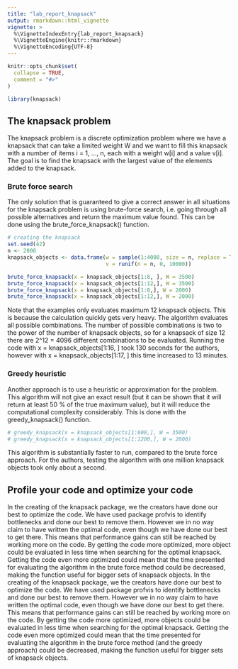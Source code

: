 ```yaml
---
title: "lab_report_knapsack"
output: rmarkdown::html_vignette
vignette: >
  %\VignetteIndexEntry{lab_report_knapsack}
  %\VignetteEngine{knitr::rmarkdown}
  %\VignetteEncoding{UTF-8}
---
```


```r
knitr::opts_chunk$set(
  collapse = TRUE,
  comment = "#>"
)
```

```r
library(knapsack)
```
## The knapsack problem
The knapsack problem is a discrete optimization problem where we have a knapsack that can take a limited weight W and we want to fill this knapsack with a number of items i = 1, ..., n, each with a weight w[i] and a value v[i]. The goal is to find the knapsack with the largest value of the elements added to the knapsack.

### Brute force search
The only solution that is guaranteed to give a correct answer in all situations for the knapsack problem is using brute-force search, i.e. going through all possible alternatives and return the maximum value found.
This can be done using the brute_force_knapsack() function.
```r
# creating the knapsack
set.seed(42)
n <- 2000
knapsack_objects <- data.frame(w = sample(1:4000, size = n, replace = TRUE), 
                               v = runif(n = n, 0, 10000))

brute_force_knapsack(x = knapsack_objects[1:8, ], W = 3500)
brute_force_knapsack(x = knapsack_objects[1:12,], W = 3500)
brute_force_knapsack(x = knapsack_objects[1:8,], W = 2000)
brute_force_knapsack(x = knapsack_objects[1:12,], W = 2000)
```
Note that the examples only evaluates maximum 12 knapsack objects. This is because the calculation quickly gets very heavy. The algorithm evaluates all possible combinations. The number of possible combinations is two to the power of the number of knapsack objects, so for a knapsack of size 12 there are 2^12 = 4096 different combinations to be evaluated. Running the code with x = knapsack_objects[1:16, ] took 130 seconds for the authors, however with x = knapsack_objects[1:17, ] this time increased to 13 minutes.

### Greedy heuristic
Another approach is to use a heuristic or approximation for the problem. This algorithm will not give an exact result (but it can be shown that it will return at least 50 % of the true maximum value), but it will reduce the computational complexity considerably.
This is done with the greedy_knapsack() function.
```r
# greedy_knapsack(x = knapsack_objects[1:800,], W = 3500)
# greedy_knapsack(x = knapsack_objects[1:1200,], W = 2000)
```
This algorithm is substantially faster to run, compared to the brute force approach. For the authors, testing the algorithm with one million knapsack objects took only about a second.

## Profile your code and optimize your code
In the creating of the knapsack package, we the creators have done our best to optimize the code. We have used package profvis to identify bottlenecks and done our best to remove them. However we in no way claim to have written the optimal code, even though we have done our best to get there. This means that performance gains can still be reached by working more on the code. By getting the code more optimized, more object could be evaluated in less time when searching for the optimal knapsack. Getting the code even more optimized could mean that the time presented for evaluating the algorithm in the brute force method could be decreased, making the function useful for bigger sets of knapsack objects.
In the creating of the knapsack package, we the creators have done our best to optimize the code. We have used package profvis to identify bottlenecks and done our best to remove them. However we in no way claim to have written the optimal code, even though we have done our best to get there. This means that performance gains can still be reached by working more on the code. By getting the code more optimized, more objects could be evaluated in less time when searching for the optimal knapsack. Getting the code even more optimized could mean that the time presented for evaluating the algorithm in the brute force method (and the greedy approach) could be decreased, making the function useful for bigger sets of knapsack objects.

